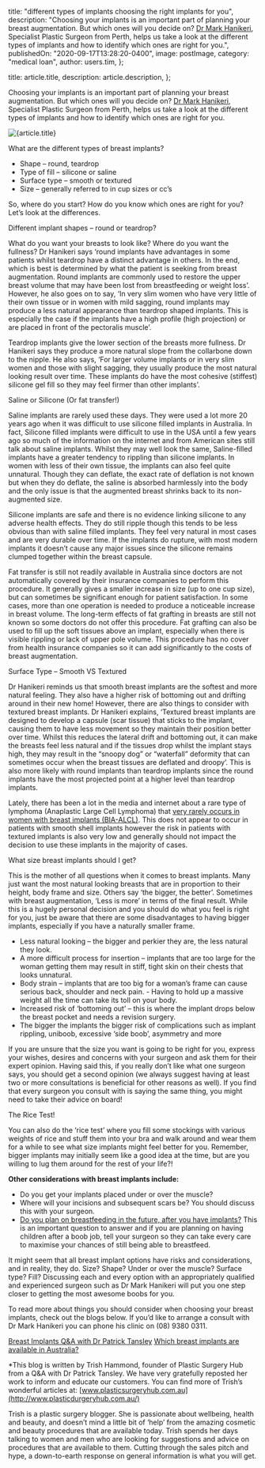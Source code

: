 
  title: "different types of implants choosing the right implants for you",
  description:
    "Choosing your implants is an important part of planning your breast augmentation. But which ones will you decide on? [Dr Mark Hanikeri](https://www.plasticsurgeryhub.com.au/psh-directory/plastic-surgeons/mr-mark-hanikeri/), Specialist Plastic Surgeon from Perth, helps us take a look at the different types of implants and how to identify which ones are right for you.",
  publishedOn: "2020-09-17T13:28:20-0400",
  image: postImage,
  category: "medical loan",
  author: users.tim,
};

  title: article.title,
  description: article.description,
};


Choosing your implants is an important part of planning your breast augmentation. But which ones will you decide on? [Dr Mark Hanikeri](https://www.plasticsurgeryhub.com.au/psh-directory/plastic-surgeons/mr-mark-hanikeri/), Specialist Plastic Surgeon from Perth, helps us take a look at the different types of implants and how to identify which ones are right for you.

<Image src={postImage} alt={article.title} />

What are the different types of breast implants?

- Shape – round, teardrop
- Type of fill – silicone or saline
- Surface type – smooth or textured
- Size – generally referred to in cup sizes or cc’s

So, where do you start? How do you know which ones are right for you? Let’s look at the differences.

Different implant shapes – round or teardrop?

What do you want your breasts to look like? Where do you want the fullness? Dr Hanikeri says ‘round implants have advantages in some patients whilst teardrop have a distinct advantage in others. In the end, which is best is determined by what the patient is seeking from breast augmentation. Round implants are commonly used to restore the upper breast volume that may have been lost from breastfeeding or weight loss’. However, he also goes on to say, ‘In very slim women who have very little of their own tissue or in women with mild sagging, round implants may produce a less natural appearance than teardrop shaped implants. This is especially the case if the implants have a high profile (high projection) or are placed in front of the pectoralis muscle’.

Teardrop implants give the lower section of the breasts more fullness. Dr Hanikeri says they produce a more natural slope from the collarbone down to the nipple. He also says, ‘For larger volume implants or in very slim women and those with slight sagging, they usually produce the most natural looking result over time. These implants do have the most cohesive (stiffest) silicone gel fill so they may feel firmer than other implants’.

Saline or Silicone (Or fat transfer!)

Saline implants are rarely used these days. They were used a lot more 20 years ago when it was difficult to use silicone filled implants in Australia. In fact, Silicone filled implants were difficult to use in the USA until a few years ago so much of the information on the internet and from American sites still talk about saline implants. Whilst they may well look the same, Saline-filled implants have a greater tendency to rippling than silicone implants. In women with less of their own tissue, the implants can also feel quite unnatural. Though they can deflate, the exact rate of deflation is not known but when they do deflate, the saline is absorbed harmlessly into the body and the only issue is that the augmented breast shrinks back to its non-augmented size.

Silicone implants are safe and there is no evidence linking silicone to any adverse health effects. They do still ripple though this tends to be less obvious than with saline filled implants. They feel very natural in most cases and are very durable over time. If the implants do rupture, with most modern implants it doesn’t cause any major issues since the silicone remains clumped together within the breast capsule.

Fat transfer is still not readily available in Australia since doctors are not automatically covered by their insurance companies to perform this procedure. It generally gives a smaller increase in size (up to one cup size), but can sometimes be significant enough for patient satisfaction. In some cases, more than one operation is needed to produce a noticeable increase in breast volume. The long-term effects of fat grafting in breasts are still not known so some doctors do not offer this procedure. Fat grafting can also be used to fill up the soft tissues above an implant, especially when there is visible rippling or lack of upper pole volume. This procedure has no cover from health insurance companies so it can add significantly to the costs of breast augmentation.

Surface Type – Smooth VS Textured

Dr Hanikeri reminds us that smooth breast implants are the softest and more natural feeling. They also have a higher risk of bottoming out and drifting around in their new home! However, there are also things to consider with textured breast implants. Dr Hanikeri explains, ‘Textured breast implants are designed to develop a capsule (scar tissue) that sticks to the implant, causing them to have less movement so they maintain their position better over time. Whilst this reduces the lateral drift and bottoming out, it can make the breasts feel less natural and if the tissues drop whilst the implant stays high, they may result in the “snoopy dog” or “waterfall” deformity that can sometimes occur when the breast tissues are deflated and droopy’. This is also more likely with round implants than teardrop implants since the round implants have the most projected point at a higher level than teardrop implants.

Lately, there has been a lot in the media and internet about a rare type of lymphoma (Anaplastic Large Cell Lymphoma) that [very rarely occurs in women with breast implants (BIA-ALCL)](https://www.plasticsurgeryhub.com.au/the-link-between-breast-implants-and-cancer/). This does not appear to occur in patients with smooth shell implants however the risk in patients with textured implants is also very low and generally should not impact the decision to use these implants in the majority of cases.

What size breast implants should I get?

This is the mother of all questions when it comes to breast implants. Many just want the most natural looking breasts that are in proportion to their height, body frame and size. Others say ‘the bigger, the better’. Sometimes with breast augmentation, ‘Less is more’ in terms of the final result. While this is a hugely personal decision and you should do what you feel is right for you, just be aware that there are some disadvantages to having bigger implants, especially if you have a naturally smaller frame.

- Less natural looking – the bigger and perkier they are, the less natural they look.
- A more difficult process for insertion – implants that are too large for the woman getting them may result in stiff, tight skin on their chests that looks unnatural.
- Body strain – implants that are too big for a woman’s frame can cause serious back, shoulder and neck pain. - Having to hold up a massive weight all the time can take its toll on your body.
- Increased risk of ‘bottoming out’ – this is where the implant drops below the breast pocket and needs a revision surgery.
- The bigger the implants the bigger risk of complications such as implant rippling, uniboob, excessive ‘side boob’, asymmetry and more

If you are unsure that the size you want is going to be right for you, express your wishes, desires and concerns with your surgeon and ask them for their expert opinion. Having said this, if you really don’t like what one surgeon says, you should get a second opinion (we always suggest having at least two or more consultations is beneficial for other reasons as well). If you find that every surgeon you consult with is saying the same thing, you might need to take their advice on board!

The Rice Test!

You can also do the ‘rice test’ where you fill some stockings with various weights of rice and stuff them into your bra and walk around and wear them for a while to see what size implants might feel better for you. Remember, bigger implants may initially seem like a good idea at the time, but are you willing to lug them around for the rest of your life?!

**Other considerations with breast implants include:**

- Do you get your implants placed under or over the muscle?
- Where will your incisions and subsequent scars be? You should discuss this with your surgeon.
- [Do you plan on breastfeeding in the future, after you have implants?](https://www.plasticsurgeryhub.com.au/breastfeeding-after-breast-augmentation/) This is an important question to answer and if you are planning on having children after a boob job, tell your surgeon so they can take every care to maximise your chances of still being able to breastfeed.

It might seem that all breast implant options have risks and considerations, and in reality, they do. Size? Shape? Under or over the muscle? Surface type? Fill? Discussing each and every option with an appropriately qualified and experienced surgeon such as Dr Mark Hanikeri will put you one step closer to getting the most awesome boobs for you.

To read more about things you should consider when choosing your breast implants, check out the blogs below. If you’d like to arrange a consult with Dr Mark Hanikeri you can phone his clinic on (08) 9380 0311.

[Breast Implants Q&A with Dr Patrick Tansley](https://www.plasticsurgeryhub.com.au/breast-implants-dr-patrick-tansley/)
[Which breast implants are available in Australia?](https://www.plasticsurgeryhub.com.au/which-breast-implants-are-available-in-australia/)

\*This blog is written by Trish Hammond, founder of Plastic Surgery Hub from a Q&A with Dr Patrick Tansley. We have very gratefully reposted her work to inform and educate our customers. You can find more of Trish’s wonderful articles at: [www.plasticsurgeryhub.com.au](http://www.plasticdurgeryhub.com.au/)

Trish is a plastic surgery blogger. She is passionate about wellbeing, health and beauty, and doesn’t mind a little bit of ‘help’ from the amazing cosmetic and beauty procedures that are available today. Trish spends her days talking to women and men who are looking for suggestions and advice on procedures that are available to them. Cutting through the sales pitch and hype, a down-to-earth response on general information is what you will get.
